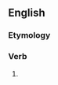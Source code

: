 ==English==
{{wikipedia}}

===Etymology===
{{suffix|en|weary|ing}}

===Verb===
{{head|en|verb form}}

# {{present participle of|weary|lang=en|nocat=1}}